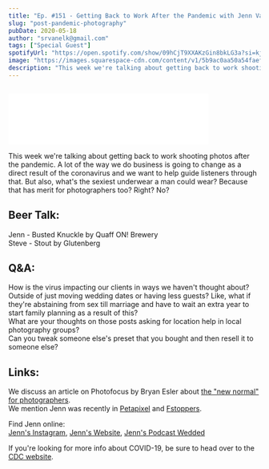 ```yaml
---
title: "Ep. #151 - Getting Back to Work After the Pandemic with Jenn Van Elk"
slug: "post-pandemic-photography"
pubDate: 2020-05-18
author: "srvanelk@gmail.com"
tags: ["Special Guest"]
spotifyUrl: "https://open.spotify.com/show/09hCjT9XXAKzGin8bkLG3a?si=kjRZvQ1JTb6Ov3HVzSSlWA"
image: "https://images.squarespace-cdn.com/content/v1/5b9ac0aa50a54faef024c950/1589842721013-SNRNOEQUOLUGFMENLAMD/78661803_10107401220267258_3241380194446999552_o.jpeg?format=original"
description: "This week we're talking about getting back to work shooting photos after the pandemic. A lot of the way we do business is going to change as a direct result of the coronavirus and we want to help guide listeners through that. But also, what's the sexiest underwear a man could wear? Because that has merit for photographers too? Right? No?"
---
```


<figure>
  <img src="https://images.squarespace-cdn.com/content/v1/5b9ac0aa50a54faef024c950/1589842721013-SNRNOEQUOLUGFMENLAMD/78661803_10107401220267258_3241380194446999552_o.jpeg?format=original" alt="" />
</figure>
<iframe class="embedly-embed" src="//cdn.embedly.com/widgets/media.html?src=https%3A%2F%2Fanchor.fm%2Fweddingphotohangover%2Fembed%2Fepisodes%2FEp--151---Getting-Back-to-Work-After-the-Pandemic-with-Jenn-Van-Elk-ee8agd&display_name=Anchor+FM+Inc.&url=https%3A%2F%2Fanchor.fm%2Fweddingphotohangover%2Fepisodes%2FEp--151---Getting-Back-to-Work-After-the-Pandemic-with-Jenn-Van-Elk-ee8agd&image=https%3A%2F%2Fd3t3ozftmdmh3i.cloudfront.net%2Fproduction%2Fpodcast_uploaded_episode400%2F805714%2F805714-1589842515515-f18cb828b83f1.jpg&key=61d05c9d54e8455ea7a9677c366be814&type=text%2Fhtml&schema=anchor&wmode=opaque" width="400" height="102" scrolling="no" title="Anchor FM Inc. embed" frameborder="0" allow="autoplay; fullscreen" allowfullscreen="true"></iframe>

This week we're talking about getting back to work shooting photos after the pandemic. A lot of the way we do business is going to change as a direct result of the coronavirus and we want to help guide listeners through that. But also, what's the sexiest underwear a man could wear? Because that has merit for photographers too? Right? No?

## Beer Talk:  
Jenn - Busted Knuckle by Quaff ON! Brewery  
Steve - Stout by Glutenberg

## Q&A:  
How is the virus impacting our clients in ways we haven't thought about? Outside of just moving wedding dates or having less guests? Like, what if they're abstaining from sex till marriage and have to wait an extra year to start family planning as a result of this?  
What are your thoughts on those posts asking for location help in local photography groups?  
Can you tweak someone else's preset that you bought and then resell it to someone else?

## Links:  
We discuss an article on Photofocus by Bryan Esler about [the "new normal" for photographers](https://photofocus.com/business/what-photographers-need-to-be-ready-for-with-the-new-normal/).  
We mention Jenn was recently in [Petapixel](https://petapixel.com/2020/04/24/capturing-newborn-portraits-with-a-smartphone-tips-for-new-parents/) and [Fstoppers](https://fstoppers.com/business/contract-cancellations-during-covid-19-how-are-you-handling-them-482181).

Find Jenn online:  
[Jenn's Instagram](https://www.instagram.com/jennvanelk/), [Jenn's Website](http://jennifervanelk.com/), [Jenn's Podcast Wedded](http://www.weddedpod.com/)

If you're looking for more info about COVID-19, be sure to head over to the [CDC website](https://www.cdc.gov/coronavirus/2019-ncov/index.html).
